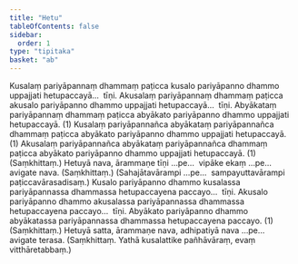 ```yaml
---
title: "Hetu"
tableOfContents: false
sidebar:
  order: 1
type: "tipitaka"
basket: "ab"
---
```



<DynamicBreadcrumb />

<Division number="41">

<Paragraph number="1639">
Kusalaṃ pariyāpannaṃ dhammaṃ paṭicca kusalo pariyāpanno dhammo uppajjati hetupaccayā…  tīṇi.
</Paragraph>

<Paragraph number="1640">
Akusalaṃ pariyāpannaṃ dhammaṃ paṭicca akusalo pariyāpanno dhammo uppajjati hetupaccayā…  tīṇi.
</Paragraph>

<Paragraph number="1641">
Abyākataṃ pariyāpannaṃ dhammaṃ paṭicca abyākato pariyāpanno dhammo uppajjati hetupaccayā. (1)
</Paragraph>

<Paragraph number="1642">
Kusalaṃ pariyāpannañca abyākataṃ pariyāpannañca dhammaṃ paṭicca abyākato pariyāpanno dhammo uppajjati hetupaccayā. (1)
</Paragraph>

<Paragraph number="1643">
Akusalaṃ pariyāpannañca abyākataṃ pariyāpannañca dhammaṃ paṭicca abyākato pariyāpanno dhammo uppajjati hetupaccayā. (1) (Saṃkhittaṃ.)
</Paragraph>

</Division>
<Division number="42">

<Paragraph number="1644">
Hetuyā nava, ārammaṇe tīṇi …pe…  vipāke ekaṃ …pe…  avigate nava. (Saṃkhittaṃ.)
</Paragraph>

<Paragraph number="1645">
(Sahajātavārampi …pe…  sampayuttavārampi paṭiccavārasadisaṃ.)
</Paragraph>

</Division>
<Division number="43">

<Paragraph number="1646">
Kusalo pariyāpanno dhammo kusalassa pariyāpannassa dhammassa hetupaccayena paccayo…  tīṇi.
</Paragraph>

<Paragraph number="1647">
Akusalo pariyāpanno dhammo akusalassa pariyāpannassa dhammassa hetupaccayena paccayo…  tīṇi.
</Paragraph>

<Paragraph number="1648">
Abyākato pariyāpanno dhammo abyākatassa pariyāpannassa dhammassa hetupaccayena paccayo. (1) (Saṃkhittaṃ.)
</Paragraph>

</Division>
<Division number="44">

<Paragraph number="1649">
Hetuyā satta, ārammaṇe nava, adhipatiyā nava …pe…  avigate terasa. (Saṃkhittaṃ. Yathā kusalattike pañhāvāraṃ, evaṃ vitthāretabbaṃ.)
</Paragraph>
</Division>